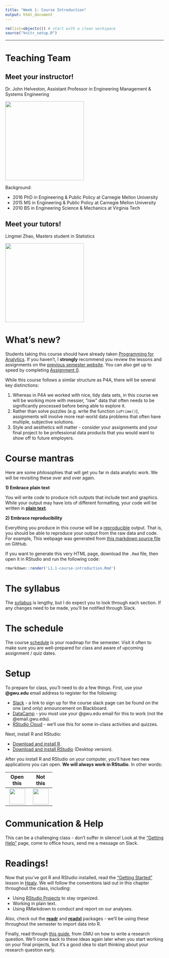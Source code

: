 ```yaml
---
title: "Week 1: Course Introduction"
output: html_document
---
```


```r
rm(list=objects()) # start with a clean workspace
source("knitr_setup.R")
```

---

# Teaching Team

## Meet your instructor!

Dr. John Helveston, Assistant Professor in Engineering Management & Systems Engineering

![](images/helveston.jpg){ width=250 }

Background:

- 2016 PhD in Engineering & Public Policy at Carnegie Mellon University
- 2015 MS in Engineering & Public Policy at Carnegie Mellon University
- 2010 BS in Engineering Science & Mechanics at Virginia Tech

## Meet your tutors!

Lingmei Zhao, Masters student in Statistics

![](images/lingmei.jpg){ width=250 }

# What's new?

Students taking this course should have already taken [Programming for Analytics](https://emse-p4a-gwu.github.io/). If you haven't, I **strongly** recommend you review the lessons and assignments on the [previous semester website](https://emse6574-gwu.github.io/2019-Fall/). You can also get up to speed by completing [Assignment 0](assignment0.html).

While this course follows a similar structure as P4A, there will be several key distinctions:

1. Whereas in P4A we worked with nice, tidy data sets, in this course we will be working more with messier, "raw" data that often needs to be significantly processed before being able to explore it.
2. Rather than solve puzzles (e.g. write the function `isPrime()`), assignments will involve more real-world data problems that often have multiple, subjective solutions.
3. Style and aesthetics will matter - consider your assignments and your final project to be professional data products that you would want to show off to future employers.

# Course mantras

Here are some philosophies that will get you far in data analytic work. We will be revisiting these over and over again.

**1) Embrace plain text**

You will write code to produce rich outputs that include text and graphics. While your output may have lots of different formatting, your code will be written in [**plain text**](https://en.wikipedia.org/wiki/Plain_text).

**2) Embrace reproducibility**

Everything you produce in this course will be a [reproducible](https://en.wikipedia.org/wiki/Reproducibility) output. That is, you should be able to reproduce your output from the raw data and code. For example, This webpage was generated from [this markdown source file](https://raw.githubusercontent.com/emse-eda-gwu/2020-Spring/master/L1.1-course-introduction.Rmd) on GitHub.

If you want to generate this very HTML page, download the `.Rmd` file, then open it in RStudio and run the following code:

```r
rmarkdown::render('L1.1-course-introduction.Rmd')
```

# The syllabus

The [syllabus](syllabus.html) is lengthy, but I do expect you to look through each section. If any changes need to be made, you'll be notified through Slack.

# The schedule

The course [schedule](schedule.html) is your roadmap for the semester. Visit it often to make sure you are well-prepared for class and aware of upcoming assignment / quiz dates.

# Setup

To prepare for class, you'll need to do a few things. First, use your **@gwu.edu** email address to register for the following:

- [Slack](https://emse-eda-s20.slack.com) - a link to sign up for the course slack page can be found on the one (and only) announcement on Blackboard.
- [DataCamp](https://www.datacamp.com/groups/shared_links/dc8dffcb7204d04728b4a92c5511bac4293fec6b) - you must use your @gwu.edu email for this to work (not the @email.gwu.edu).
- [RStudio Cloud](https://login.rstudio.cloud/register) - we'll use this for some in-class activities and quizzes.

Next, install R and RStudio:

- [Download and install R](https://cloud.r-project.org).
- [Download and install RStudio](https://rstudio.com/products/rstudio/download/) (Desktop version).

After you install R and RStudio on your computer, you'll have two new applications you can open. **We will always work in RStudio**. In other words:

<div style="width:150px">
Open this   | Not this
:----------:|:----------:
![](images/RStudio-Ball.png){ width=50 }  |  ![](images/Rlogo.png){ width=50 }
</div>

# Communication & Help

This can be a challenging class - don't suffer in silence! Look at the ["Getting Help"](getting-help.html) page, come to office hours, send me a message on Slack.

# Readings!

Now that you've got R and RStudio installed, read the ["Getting Started"](http://socviz.co/gettingstarted.html) lesson in [Healy](http://socviz.co/). We will follow the conventions laid out in this chapter throughout the class, including:

- Using [RStudio Projects](https://r4ds.had.co.nz/workflow-projects.html) to stay organized.
- Working in plain text.
- Using RMarkdown to conduct and report on our analyses.

Also, check out the [**readr**](https://readr.tidyverse.org/articles/readr.html) and [**readxl**](https://readxl.tidyverse.org/) packages - we'll be using these throughout the semester to import data into R. 

Finally, read through [this guide](https://writingcenter.gmu.edu/guides/how-to-write-a-research-question), from GMU on how to write a research question. We'll come back to these ideas again later when you start working on your final projects, but it's a good idea to start thinking about your research question early.
